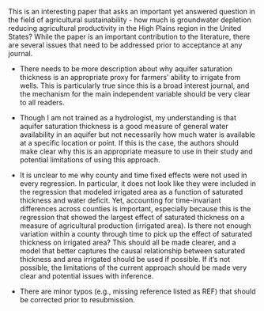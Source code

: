 \textcolor{blue}{We really appreciate your comments. Addressing them has made our paper significantly stronger. Please find our replies to your comments written in blue.}

This is an interesting paper that asks an important yet answered question in the field of agricultural sustainability - how much is groundwater depletion reducing agricultural productivity in the High Plains region in the United States? While the paper is an important contribution to the literature, there are several issues that need to be addressed prior to acceptance at any journal.

+ There needs to be more description about why aquifer saturation thickness is an appropriate proxy for farmers' ability to irrigate from wells. This is particularly true since this is a broad interest journal, and the mechanism for the main independent variable should be very clear to all readers.

\textcolor{blue}{Tim?}

+ Though I am not trained as a hydrologist, my understanding is that aquifer saturation thickness is a good measure of general water availability in an aquifer but not necessarily how much water is available at a specific location or point. If this is the case, the authors should make clear why this is an appropriate measure to use in their study and potential limitations of using this approach.

\textcolor{blue}{Tim? this is realted to one of the reviewer 1's comments}

+ It is unclear to me why county and time fixed effects were not used in every regression. In particular, it does not look like they were included in the regression that modeled irrigated area as a function of saturated thickness and water deficit. Yet, accounting for time-invariant differences across counties is important, especially because this is the regression that showed the largest effect of saturated thickness on a measure of agricultural production (irrigated area). Is there not enough variation within a county through time to pick up the effect of saturated thickness on irrigated area? This should all be made clearer, and a model that better captures the causal relationship between saturated thickness and area irrigated should be used if possible. If it's not possible, the limitations of the current approach should be made very clear and potential issues with inference. 

\textcolor{blue}{Thank you for this comment, which we believe led to a slighly better model and acknowledgin important limitations of our methods. County and year fixed effects were included in equation (1), but only year fixed effects were included in equation (2). As you gueesed, the problem of including county FEs lies in the massive elimination of variation in aquifer thickness. Please see Figure 6 in Appendix A for the histogram of (1) aquifer thickness demeaned by the county average, (2) aquifer thickness demeaned by the state average, and (3) aquifer thickness without demeaning. As you can see in the figure, inclusion of county FEs (mathematically equivalent to regression using county-demeaned aquifer thickness) dramatically reduces the total variation in aquifer thickness and not enough variations are left for accurately estimating its impact of the share of irrigated acres. The inclusion of State FEs does not diminish the variation in aquifer thickness. Therefore, while the inclusion of State FEs certainly does not provide as tight of a control as county FEs, we have decided to include State FEs for both corn and soybean irrigated share regrssions as it is better than not including them. Figure 7 compares the estiamted impacts of aquifer thickness with or without State FEs. The negative impact of reduction in aquifer thickness on the share of irrigated acres is slightly greater when state fixed effects are included. Therefore, it may be that aquifer thickness is not very highly correlated with important unobservable variables that are affecting irrigated share significantly. Given the direction of potential bias, providing tighter controls with county fixed effects may result in even more significant drop in the share of irrigated acres (we may be underestimating the impact of aquifer thickness.). All the discussion we are providing here is now seen in Appenddix A.
}

+ There are minor typos (e.g., missing reference listed as REF) that should be corrected prior to resubmission.

\textcolor{blue}{}